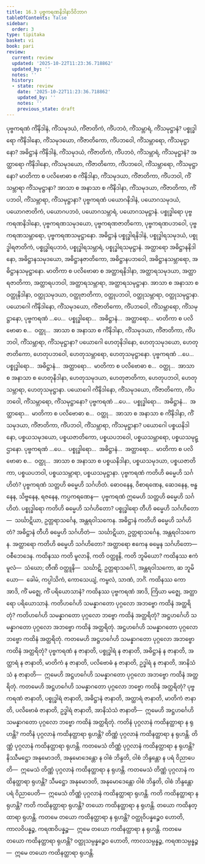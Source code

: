 ```yaml
---
title: 16.3 ပုဗ္ဗကရဏနိဒါနာဒိဝိဘာဂ
tableOfContents: false
sidebar:
  order: 3
type: tipitaka
basket: vi
book: pari
review:
  current: review
  updated: '2025-10-22T11:23:36.718862'
  updated_by: ''
  notes: ''
  history:
  - state: review
    date: '2025-10-22T11:23:36.718862'
    updated_by: ''
    notes: ''
    previous_state: draft
---
```



<ReviewStatus review={frontmatter.review} showDetails={true} />

<HypothesisAnnotation frontmatter={frontmatter} />

<DynamicBreadcrumb />

<Division number="405" book="pari" e="ch" v="5" p="305">

<Paragraph number="1889" book="pari">
ပုဗ္ဗကရဏံ ကိံနိဒါနံ, ကိံသမုဒယံ, ကိံဇာတိကံ, ကိံပဘဝံ, ကိံသမ္ဘာရံ, ကိံသမုဋ္ဌာနံ? ပစ္စုဒ္ဓါရော ကိံနိဒါနော, ကိံသမုဒယော, ကိံဇာတိကော, ကိံပဘဝေါ, ကိံသမ္ဘာရော, ကိံသမုဋ္ဌာနော? အဓိဋ္ဌာနံ ကိံနိဒါနံ, ကိံသမုဒယံ, ကိံဇာတိကံ, ကိံပဘဝံ, ကိံသမ္ဘာရံ, ကိံသမုဋ္ဌာနံ? အတ္ထာရော ကိံနိဒါနော, ကိံသမုဒယော, ကိံဇာတိကော, ကိံပဘဝေါ, ကိံသမ္ဘာရော, ကိံသမုဋ္ဌာနော? မာတိကာ စ ပလိဗောဓာ စ ကိံနိဒါနာ, ကိံသမုဒယာ, ကိံဇာတိကာ, ကိံပဘဝါ, ကိံသမ္ဘာရာ ကိံသမုဋ္ဌာနာ? အာသာ စ အနာသာ စ ကိံနိဒါနာ, ကိံသမုဒယာ, ကိံဇာတိကာ, ကိံပဘဝါ, ကိံသမ္ဘာရာ, ကိံသမုဋ္ဌာနာ?
</Paragraph>

<Paragraph number="1890" book="pari">
ပုဗ္ဗကရဏံ ပယောဂနိဒါနံ, ပယောဂသမုဒယံ, ပယောဂဇာတိကံ, ပယောဂပဘဝံ, ပယောဂသမ္ဘာရံ, ပယောဂသမုဋ္ဌာနံ. ပစ္စုဒ္ဓါရော ပုဗ္ဗကရဏနိဒါနော, ပုဗ္ဗကရဏသမုဒယော, ပုဗ္ဗကရဏဇာတိကော, ပုဗ္ဗကရဏပဘဝေါ, ပုဗ္ဗကရဏသမ္ဘာရော, ပုဗ္ဗကရဏသမုဋ္ဌာနော. အဓိဋ္ဌာနံ ပစ္စုဒ္ဓါရနိဒါနံ, ပစ္စုဒ္ဓါရသမုဒယံ, ပစ္စုဒ္ဓါရဇာတိကံ, ပစ္စုဒ္ဓါရပဘဝံ, ပစ္စုဒ္ဓါရသမ္ဘာရံ, ပစ္စုဒ္ဓါရသမုဋ္ဌာနံ. အတ္ထာရော အဓိဋ္ဌာနနိဒါနော, အဓိဋ္ဌာနသမုဒယော, အဓိဋ္ဌာနဇာတိကော, အဓိဋ္ဌာနပဘဝေါ, အဓိဋ္ဌာနသမ္ဘာရော, အဓိဋ္ဌာနသမုဋ္ဌာနော. မာတိကာ စ ပလိဗောဓာ စ အတ္ထာရနိဒါနာ, အတ္ထာရသမုဒယာ, အတ္ထာရဇာတိကာ, အတ္ထာရပဘဝါ, အတ္ထာရသမ္ဘာရာ, အတ္ထာရသမုဋ္ဌာနာ. အာသာ စ အနာသာ စ ဝတ္ထုနိဒါနာ, ဝတ္ထုသမုဒယာ, ဝတ္ထုဇာတိကာ, ဝတ္ထုပဘဝါ, ဝတ္ထုသမ္ဘာရာ, ဝတ္ထုသမုဋ္ဌာနာ.
</Paragraph>

</Division>
<Division number="406" book="pari" e="ch" v="5" p="305">

<Paragraph number="1891" book="pari">
ပယောဂေါ ကိံနိဒါနော, ကိံသမုဒယော, ကိံဇာတိကော, ကိံပဘဝေါ, ကိံသမ္ဘာရော, ကိံသမုဋ္ဌာနော, ပုဗ္ဗကရဏံ …ပေ…  ပစ္စုဒ္ဓါရော…  အဓိဋ္ဌာနံ…  အတ္ထာရော…  မာတိကာ စ ပလိဗောဓာ စ…  ဝတ္ထု…  အာသာ စ အနာသာ စ ကိံနိဒါနာ, ကိံသမုဒယာ, ကိံဇာတိကာ, ကိံပဘဝါ, ကိံသမ္ဘာရာ, ကိံသမုဋ္ဌာနာ?
</Paragraph>

<Paragraph number="1892" book="pari">
ပယောဂေါ ဟေတုနိဒါနော, ဟေတုသမုဒယော, ဟေတုဇာတိကော, ဟေတုပဘဝေါ, ဟေတုသမ္ဘာရော, ဟေတုသမုဋ္ဌာနော. ပုဗ္ဗကရဏံ …ပေ…  ပစ္စုဒ္ဓါရော…  အဓိဋ္ဌာနံ…  အတ္ထာရော…  မာတိကာ စ ပလိဗောဓာ စ…  ဝတ္ထု…  အာသာ စ အနာသာ စ ဟေတုနိဒါနာ, ဟေတုသမုဒယာ, ဟေတုဇာတိကာ, ဟေတုပဘဝါ, ဟေတုသမ္ဘာရာ, ဟေတုသမုဋ္ဌာနာ.
</Paragraph>

</Division>
<Division number="407" book="pari" e="ch" v="5" p="306">

<Paragraph number="1893" book="pari">
ပယောဂေါ ကိံနိဒါနော, ကိံသမုဒယော, ကိံဇာတိကော, ကိံပဘဝေါ, ကိံသမ္ဘာရော, ကိံသမုဋ္ဌာနော? ပုဗ္ဗကရဏံ …ပေ…  ပစ္စုဒ္ဓါရော…  အဓိဋ္ဌာနံ…  အတ္ထာရော…  မာတိကာ စ ပလိဗောဓာ စ…  ဝတ္ထု…  အာသာ စ အနာသာ စ ကိံနိဒါနာ, ကိံသမုဒယာ, ကိံဇာတိကာ, ကိံပဘဝါ, ကိံသမ္ဘာရာ, ကိံသမုဋ္ဌာနာ?
</Paragraph>

<Paragraph number="1894" book="pari">
ပယောဂေါ ပစ္စယနိဒါနော, ပစ္စယသမုဒယော, ပစ္စယဇာတိကော, ပစ္စယပဘဝေါ, ပစ္စယသမ္ဘာရော, ပစ္စယသမုဋ္ဌာနော. ပုဗ္ဗကရဏံ …ပေ…  ပစ္စုဒ္ဓါရော…  အဓိဋ္ဌာနံ…  အတ္ထာရော…  မာတိကာ စ ပလိဗောဓာ စ…  ဝတ္ထု…  အာသာ စ အနာသာ စ ပစ္စယနိဒါနာ, ပစ္စယသမုဒယာ, ပစ္စယဇာတိကာ, ပစ္စယပဘဝါ, ပစ္စယသမ္ဘာရာ, ပစ္စယသမုဋ္ဌာနာ.
</Paragraph>

</Division>
<Division number="408" book="pari" e="ch" v="5" p="306">

<Paragraph number="1895" book="pari">
ပုဗ္ဗကရဏံ ကတိဟိ ဓမ္မေဟိ သင်္ဂဟိတံ? ပုဗ္ဗကရဏံ သတ္တဟိ ဓမ္မေဟိ သင်္ဂဟိတံ. ဓောဝနေန, ဝိစာရဏေန, ဆေဒနေန, ဗန္ဓနေန, သိဗ္ဗနေန, ရဇနေန, ကပ္ပကရဏေန—  ပုဗ္ဗကရဏံ ဣမေဟိ သတ္တဟိ ဓမ္မေဟိ သင်္ဂဟိတံ.
</Paragraph>

<Paragraph number="1896" book="pari">
ပစ္စုဒ္ဓါရော ကတိဟိ ဓမ္မေဟိ သင်္ဂဟိတော? ပစ္စုဒ္ဓါရော တီဟိ ဓမ္မေဟိ သင်္ဂဟိတော—  သင်္ဃာဋိယာ, ဥတ္တရာသင်္ဂေန, အန္တရဝါသကေန.
</Paragraph>

<Paragraph number="1897" book="pari">
အဓိဋ္ဌာနံ ကတိဟိ ဓမ္မေဟိ သင်္ဂဟိတံ? အဓိဋ္ဌာနံ တီဟိ ဓမ္မေဟိ သင်္ဂဟိတံ—  သင်္ဃာဋိယာ, ဥတ္တရာသင်္ဂေန, အန္တရဝါသကေန.
</Paragraph>

<Paragraph number="1898" book="pari">
အတ္ထာရော ကတိဟိ ဓမ္မေဟိ သင်္ဂဟိတော? အတ္ထာရော ဧကေန ဓမ္မေန သင်္ဂဟိတော—  ဝစီဘေဒေန.
</Paragraph>

<Paragraph number="1899" book="pari">
ကထိနဿ ကတိ မူလာနိ, ကတိ ဝတ္ထူနိ, ကတိ ဘူမိယော? ကထိနဿ ဧကံ မူလံ—  သံဃော; တီဏိ ဝတ္ထူနိ—  သင်္ဃာဋိ, ဥတ္တရာသင်္ဂေါ, အန္တရဝါသကော, ဆ ဘူမိယော—  ခေါမံ, ကပ္ပါသိကံ, ကောသေယျံ, ကမ္ဗလံ, သာဏံ, ဘင်္ဂံ.
</Paragraph>

<Paragraph number="1900" book="pari">
ကထိနဿ ကော အာဒိ, ကိံ မဇ္ဈေ, ကိံ ပရိယောသာနံ? ကထိနဿ ပုဗ္ဗကရဏံ အာဒိ, ကြိယာ မဇ္ဈေ, အတ္ထာရော ပရိယောသာနံ.
</Paragraph>

</Division>
<Division number="409" book="pari" e="ch" v="5" p="307">

<Paragraph number="1901" book="pari">
ကတိဟင်္ဂေဟိ သမန္နာဂတော ပုဂ္ဂလော အဘဗ္ဗော ကထိနံ အတ္ထရိတုံ? ကတိဟင်္ဂေဟိ သမန္နာဂတော ပုဂ္ဂလော ဘဗ္ဗော ကထိနံ အတ္ထရိတုံ? အဋ္ဌဟင်္ဂေဟိ သမန္နာဂတော ပုဂ္ဂလော အဘဗ္ဗော ကထိနံ အတ္ထရိတုံ. အဋ္ဌဟင်္ဂေဟိ သမန္နာဂတော ပုဂ္ဂလော ဘဗ္ဗော ကထိနံ အတ္ထရိတုံ. ကတမေဟိ အဋ္ဌဟင်္ဂေဟိ သမန္နာဂတော ပုဂ္ဂလော အဘဗ္ဗော ကထိနံ အတ္ထရိတုံ? ပုဗ္ဗကရဏံ န ဇာနာတိ, ပစ္စုဒ္ဓါရံ န ဇာနာတိ, အဓိဋ္ဌာနံ န ဇာနာတိ, အတ္ထာရံ န ဇာနာတိ, မာတိကံ န ဇာနာတိ, ပလိဗောဓံ န ဇာနာတိ, ဥဒ္ဓါရံ န ဇာနာတိ, အာနိသံသံ န ဇာနာတိ—  ဣမေဟိ အဋ္ဌဟင်္ဂေဟိ သမန္နာဂတော ပုဂ္ဂလော အဘဗ္ဗော ကထိနံ အတ္ထရိတုံ. ကတမေဟိ အဋ္ဌဟင်္ဂေဟိ သမန္နာဂတော ပုဂ္ဂလော ဘဗ္ဗော ကထိနံ အတ္ထရိတုံ? ပုဗ္ဗကရဏံ ဇာနာတိ, ပစ္စုဒ္ဓါရံ ဇာနာတိ, အဓိဋ္ဌာနံ ဇာနာတိ, အတ္ထာရံ ဇာနာတိ, မာတိကံ ဇာနာတိ, ပလိဗောဓံ ဇာနာတိ, ဥဒ္ဓါရံ ဇာနာတိ, အာနိသံသံ ဇာနာတိ—  ဣမေဟိ အဋ္ဌဟင်္ဂေဟိ သမန္နာဂတော ပုဂ္ဂလော ဘဗ္ဗော ကထိနံ အတ္ထရိတုံ.
</Paragraph>

</Division>
<Division number="410" book="pari" e="ch" v="5" p="307">

<Paragraph number="1902" book="pari">
ကတိနံ ပုဂ္ဂလာနံ ကထိနတ္ထာရာ န ရုဟန္တိ? ကတိနံ ပုဂ္ဂလာနံ ကထိနတ္ထာရာ ရုဟန္တိ? တိဏ္ဏံ ပုဂ္ဂလာနံ ကထိနတ္ထာရာ န ရုဟန္တိ. တိဏ္ဏံ ပုဂ္ဂလာနံ ကထိနတ္ထာရာ ရုဟန္တိ. ကတမေသံ တိဏ္ဏံ ပုဂ္ဂလာနံ ကထိနတ္ထာရာ န ရုဟန္တိ? နိဿီမဋ္ဌော အနုမောဒတိ, အနုမောဒေန္တော န ဝါစံ ဘိန္ဒတိ, ဝါစံ ဘိန္ဒန္တော န ပရံ ဝိညာပေတိ—  ဣမေသံ တိဏ္ဏံ ပုဂ္ဂလာနံ ကထိနတ္ထာရာ န ရုဟန္တိ. ကတမေသံ တိဏ္ဏံ ပုဂ္ဂလာနံ ကထိနတ္ထာရာ ရုဟန္တိ? သီမဋ္ဌော အနုမောဒတိ, အနုမောဒေန္တော ဝါစံ ဘိန္ဒတိ, ဝါစံ ဘိန္ဒန္တော ပရံ ဝိညာပေတိ—  ဣမေသံ တိဏ္ဏံ ပုဂ္ဂလာနံ ကထိနတ္ထာရာ ရုဟန္တိ.
</Paragraph>

</Division>
<Division number="411" book="pari" e="ch" v="5" p="307">

<Paragraph number="1903" book="pari">
ကတိ ကထိနတ္ထာရာ န ရုဟန္တိ? ကတိ ကထိနတ္ထာရာ ရုဟန္တိ? တယော ကထိနတ္ထာရာ န ရုဟန္တိ. တယော ကထိနတ္ထာရာ ရုဟန္တိ. ကတမေ တယော ကထိနတ္ထာရာ န ရုဟန္တိ? ဝတ္ထုဝိပန္နဉ္စေဝ ဟောတိ, ကာလဝိပန္နဉ္စ, ကရဏဝိပန္နဉ္စ—  ဣမေ တယော ကထိနတ္ထာရာ န ရုဟန္တိ. ကတမေ တယော ကထိနတ္ထာရာ ရုဟန္တိ? ဝတ္ထုသမ္ပန္နဉ္စေဝ ဟောတိ, ကာလသမ္ပန္နဉ္စ, ကရဏသမ္ပန္နဉ္စ—  ဣမေ တယော ကထိနတ္ထာရာ ရုဟန္တိ.
</Paragraph>
</Division>